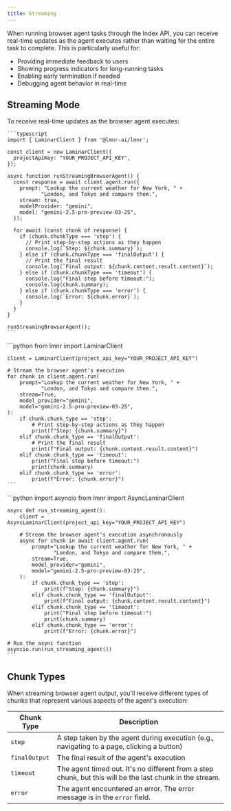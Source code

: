 ```yaml
---
title: Streaming
---
```


When running browser agent tasks through the Index API, you can receive real-time updates as the agent executes rather than waiting for the entire task to complete. This is particularly useful for:

- Providing immediate feedback to users
- Showing progress indicators for long-running tasks
- Enabling early termination if needed
- Debugging agent behavior in real-time

## Streaming Mode

<Tabs>
  <Tab title="TypeScript">
    To receive real-time updates as the browser agent executes:
    
    ```typescript
    import { LaminarClient } from '@lmnr-ai/lmnr';
    
    const client = new LaminarClient({
      projectApiKey: "YOUR_PROJECT_API_KEY",
    });
    
    async function runStreamingBrowserAgent() {
      const response = await client.agent.run({
        prompt: "Lookup the current weather for New York, " +
               "London, and Tokyo and compare them.",
        stream: true,
        modelProvider: "gemini",
        model: "gemini-2.5-pro-preview-03-25",
      });
      
      for await (const chunk of response) {
        if (chunk.chunkType === 'step') {
          // Print step-by-step actions as they happen
          console.log(`Step: ${chunk.summary}`);
        } else if (chunk.chunkType === 'finalOutput') {
          // Print the final result
          console.log(`Final output: ${chunk.content.result.content}`);
        } else if (chunk.chunkType === 'timeout') {
          console.log("Final step before timeout:");
          console.log(chunk.summary);
        } else if (chunk.chunkType === 'error') {
          console.log(`Error: ${chunk.error}`);
        }
      }
    }
    
    runStreamingBrowserAgent();
    ```
  </Tab>
  <Tab title="Python (synchronous)">
    ```python
    from lmnr import LaminarClient
    
    client = LaminarClient(project_api_key="YOUR_PROJECT_API_KEY")
    
    # Stream the browser agent's execution
    for chunk in client.agent.run(
        prompt="Lookup the current weather for New York, " +
               "London, and Tokyo and compare them.",
        stream=True,
        model_provider="gemini",
        model="gemini-2.5-pro-preview-03-25",
    ):
        if chunk.chunk_type == 'step':
            # Print step-by-step actions as they happen
            print(f"Step: {chunk.summary}")
        elif chunk.chunk_type == 'finalOutput':
            # Print the final result
            print(f"Final output: {chunk.content.result.content}")
        elif chunk.chunk_type == 'timeout':
            print("Final step before timeout:")
            print(chunk.summary)
        elif chunk.chunk_type == 'error':
            print(f"Error: {chunk.error}")
    ```
    
  </Tab>
  <Tab title="Python (asynchronous)">
    ```python
    import asyncio
    from lmnr import AsyncLaminarClient
    
    async def run_streaming_agent():
        client = AsyncLaminarClient(project_api_key="YOUR_PROJECT_API_KEY")
        
        # Stream the browser agent's execution asynchronously
        async for chunk in await client.agent.run(
            prompt="Lookup the current weather for New York, " +
                   "London, and Tokyo and compare them.",
            stream=True,
            model_provider="gemini",
            model="gemini-2.5-pro-preview-03-25",
        ):
            if chunk.chunk_type == 'step':
                print(f"Step: {chunk.summary}")
            elif chunk.chunk_type == 'finalOutput':
                print(f"Final output: {chunk.content.result.content}")
            elif chunk.chunk_type == 'timeout':
                print("Final step before timeout:")
                print(chunk.summary)
            elif chunk.chunk_type == 'error':
                print(f"Error: {chunk.error}")
    
    # Run the async function
    asyncio.run(run_streaming_agent())
    ```
  </Tab>
</Tabs>

## Chunk Types

When streaming browser agent output, you'll receive different types of chunks that represent various aspects of the agent's execution:

| Chunk Type | Description |
|------------|-------------|
| `step` | A step taken by the agent during execution (e.g., navigating to a page, clicking a button) |
| `finalOutput` | The final result of the agent's execution |
| `timeout` | The agent timed out. It's no different from a step chunk, but this will be the last chunk in the stream. |
| `error` | The agent encountered an error. The error message is in the `error` field. |
